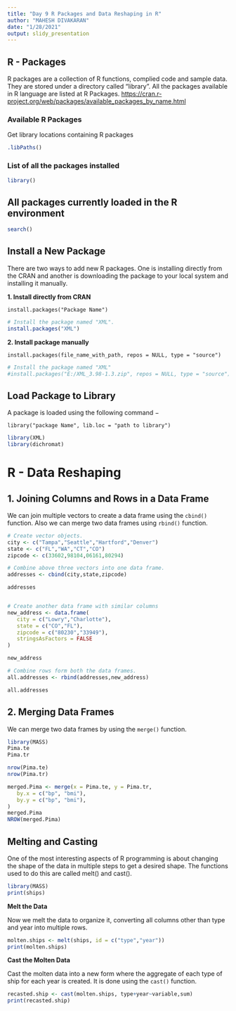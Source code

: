 ```yaml
---
title: "Day 9 R Packages and Data Reshaping in R"
author: "MAHESH DIVAKARAN"
date: "1/28/2021"
output: slidy_presentation
---
```


## R - Packages

R packages are a collection of R functions, complied code and sample data. They are stored under a directory called "library". All the packages available in R language are listed at R Packages. <https://cran.r-project.org/web/packages/available_packages_by_name.html>

### Available R Packages

Get library locations containing R packages

```r
.libPaths()
```
### List of all the packages installed

```r
library()

```


## All packages currently loaded in the R environment

```r
search()
```


## Install a New Package

There are two ways to add new R packages. One is installing directly from the CRAN and another is downloading the package to your local system and installing it manually. \ 

**1. Install directly from CRAN** \ 

`install.packages("Package Name")`

```r
# Install the package named "XML".
install.packages("XML")

```

**2. Install package manually** \

`install.packages(file_name_with_path, repos = NULL, type = "source")`

```r
# Install the package named "XML"
#install.packages("E:/XML_3.98-1.3.zip", repos = NULL, type = "source")
```

## Load Package to Library

A package is loaded using the following command −

`library("package Name", lib.loc = "path to library")`

```r
library(XML)
library(dichromat)

```




# R - Data Reshaping

## 1. Joining Columns and Rows in a Data Frame

We can join multiple vectors to create a data frame using the `cbind()` function. Also we can merge two data frames using `rbind()` function.

```r
# Create vector objects.
city <- c("Tampa","Seattle","Hartford","Denver")
state <- c("FL","WA","CT","CO")
zipcode <- c(33602,98104,06161,80294)

# Combine above three vectors into one data frame.
addresses <- cbind(city,state,zipcode)

addresses


# Create another data frame with similar columns
new_address <- data.frame(
   city = c("Lowry","Charlotte"),
   state = c("CO","FL"),
   zipcode = c("80230","33949"),
   stringsAsFactors = FALSE
)

new_address

# Combine rows form both the data frames.
all.addresses <- rbind(addresses,new_address)

all.addresses
```


## 2. Merging Data Frames

We can merge two data frames by using the `merge()` function.


```r
library(MASS)
Pima.te
Pima.tr

nrow(Pima.te)
nrow(Pima.tr)
```


```r
merged.Pima <- merge(x = Pima.te, y = Pima.tr,
   by.x = c("bp", "bmi"),
   by.y = c("bp", "bmi"),
)
merged.Pima
NROW(merged.Pima)

```


## Melting and Casting

One of the most interesting aspects of R programming is about changing the shape of the data in multiple steps to get a desired shape. The functions used to do this are called melt() and cast().

```r
library(MASS)
print(ships)
```

**Melt the Data**


Now we melt the data to organize it, converting all columns other than type and year into multiple rows.

```r
molten.ships <- melt(ships, id = c("type","year"))
print(molten.ships)
```

**Cast the Molten Data**

Cast the molten data into a new form where the aggregate of each type of ship for each year is created. It is done using the `cast()` function.

```r
recasted.ship <- cast(molten.ships, type+year~variable,sum)
print(recasted.ship)
```








